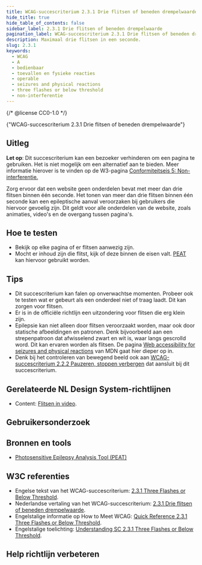```yaml
---
title: WCAG-succescriterium 2.3.1 Drie flitsen of beneden drempelwaarde
hide_title: true
hide_table_of_contents: false
sidebar_label: 2.3.1 Drie flitsen of beneden drempelwaarde
pagination_label: WCAG-succescriterium 2.3.1 Drie flitsen of beneden drempelwaarde
description: Maximaal drie flitsen in een seconde.
slug: 2.3.1
keywords:
  - WCAG
  - A
  - bedienbaar
  - toevallen en fysieke reacties
  - operable
  - seizures and physical reactions
  - three flashes or below threshold
  - non-interferentie
---
```


{/* @license CC0-1.0 */}


<WcagHeadingGroup level={1} conformanceLevel="Niveau A">
  {"WCAG-succescriterium 2.3.1 Drie flitsen of beneden drempelwaarde"}
</WcagHeadingGroup>

## Uitleg

<Summary />

**Let op**: Dit succescriterium kan een bezoeker verhinderen om een pagina te gebruiken. Het is niet mogelijk om een alternatief aan te bieden. Meer informatie hierover is te vinden op de W3-pagina [ Conformiteitseis 5: Non-interferentie.](https://www.w3.org/Translations/WCAG22-nl/#cc5)

Zorg ervoor dat een website geen onderdelen bevat met meer dan drie flitsen binnen één seconde. Het tonen van meer dan drie flitsen binnen één seconde kan een epileptische aanval veroorzaken bij gebruikers die hiervoor gevoelig zijn. Dit geldt voor alle onderdelen van de website, zoals animaties, video's en de overgang tussen pagina's.

## Hoe te testen

- Bekijk op elke pagina of er flitsen aanwezig zijn.
- Mocht er inhoud zijn die flitst, kijk of deze binnen de eisen valt. [PEAT](#bronnen-en-tools) kan hiervoor gebruikt worden.

## Tips

- Dit succescriterium kan falen op onverwachtse momenten. Probeer ook te testen wat er gebeurt als een onderdeel niet of traag laadt. Dit kan zorgen voor flitsen.
- Er is in de officiële richtlijn een uitzondering voor flitsen die erg klein zijn.
- Epilepsie kan niet alleen door flitsen veroorzaakt worden, maar ook door statische afbeeldingen en patronen. Denk bijvoorbeeld aan een strepenpatroon dat afwisselend zwart en wit is, waar langs gescrolld word. Dit kan ervaren worden als flitsen. De pagina [<span lang="en">Web accessibility for seizures and physical reactions</span>](https://developer.mozilla.org/en-US/docs/Web/Accessibility/Guides/Seizure_disorders) van MDN gaat hier dieper op in.
- Denk bij het controleren van bewegend beeld ook aan [WCAG-succescriterium 2.2.2 Pauzeren, stoppen verbergen](/wcag/2.2.2) dat aansluit bij dit succescriterium.

## Gerelateerde NL Design System-richtlijnen

- Content: [Flitsen in video](/richtlijnen/content/video/flitsen).

## Gebruikersonderzoek

<CTAGebruikersonderzoek />

## Bronnen en tools

- [<span lang="en">Photosensitive Epilepsy Analysis Tool (PEAT)</span>](https://trace.umd.edu/peat/)

## W3C referenties

- Engelse tekst van het WCAG-succescriterium: [<span lang="en">2.3.1 Three Flashes or Below Threshold</span>](https://www.w3.org/TR/WCAG22/#three-flashes-or-below-threshold).
- Nederlandse vertaling van het WCAG-succescriterium: [2.3.1 Drie flitsen of beneden drempelwaarde](https://www.w3.org/Translations/WCAG22-nl/#three-flashes-or-below-threshold).
- Engelstalige informatie op <span lang="en">How to Meet WCAG</span>: [<span lang="en">Quick Reference 2.3.1 Three Flashes or Below Threshold</span>](https://www.w3.org/WAI/WCAG22/quickref/#three-flashes-or-below-threshold).
- Engelstalige toelichting: [<span lang="en">Understanding SC 2.3.1 Three Flashes or Below Threshold</span>](https://www.w3.org/WAI/WCAG22/Understanding/three-flashes-or-below-threshold.html).

<SpotlightSection>
  <Markdown omitH1 headinglevel={3}>
    <Disclaimer />
  </Markdown>
</SpotlightSection>

## Help richtlijn verbeteren

<Markdown omitH1 headinglevel={3}>
  <WCAGFooterInfo />
</Markdown>
